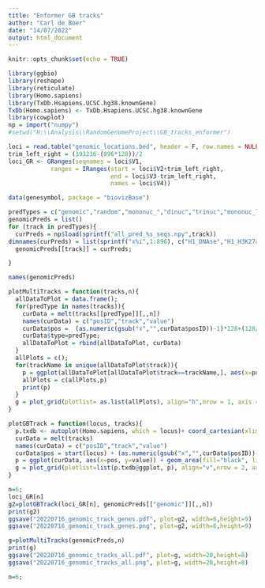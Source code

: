 ```yaml
---
title: "Enformer GB tracks"
author: "Carl de Boer"
date: "14/07/2022"
output: html_document
---
```


```r
knitr::opts_chunk$set(echo = TRUE)
```

```r
library(ggbio)
library(reshape)
library(reticulate)
library(Homo.sapiens)
library(TxDb.Hsapiens.UCSC.hg38.knownGene)
TxDb(Homo.sapiens) <- TxDb.Hsapiens.UCSC.hg38.knownGene
library(cowplot)
np = import("numpy")
#setwd("H:\\Analysis\\RandomGenomeProject\\GB_tracks_enformer")

```



```r
loci = read.table("genomic_locations.bed", header = F, row.names = NULL, sep="\t")
trim_left_right = (393216-(896*128))/2
loci_GR <- GRanges(seqnames = loci$V1,
            ranges = IRanges(start = loci$V2+trim_left_right,
                             end = loci$V3-trim_left_right,
                             names = loci$V4))

```

```r
data(genesymbol, package = "biovizBase")
```

```r
predTypes = c("genomic","random","mononuc_","dinuc","trinuc","mononuc_local","dinuc_local","trinuc_local")
genomicPreds = list()
for (track in predTypes){
  curPreds = np$load(sprintf("all_pred_%s_seqs.npy",track))
dimnames(curPreds) = list(sprintf("x%i",1:896), c("H1_DNAse","H1_H3K27ac","H1_H3K4me1","H1_H3K4me3","H1_H3K27me3"), loci$V4[1:1000])
  genomicPreds[[track]] = curPreds; 

}
```

```r
names(genomicPreds)
```


```r
plotMultiTracks = function(tracks,n){
  allDataToPlot = data.frame();
  for(predType in names(tracks)){
    curData = melt(tracks[[predType]][,,n])
    names(curData) = c("posID","track","value")
    curData$pos =  (as.numeric(gsub("x","",curData$posID))-1)*128+(128/2)
    curData$type=predType;
    allDataToPlot = rbind(allDataToPlot, curData)
  }
  allPlots = c();
  for(trackName in unique(allDataToPlot$track)){
    p = ggplot(allDataToPlot[allDataToPlot$track==trackName,], aes(x=pos, y=value)) + geom_area(fill="black", line="black")+facet_grid(type ~ .) + coord_cartesian(expand=c(0,0)) +theme_classic() + xlab("Position") + ylab(sprintf("Predicted %s coverage",trackName));
    allPlots = c(allPlots,p)
    print(p)
  }
  g = plot_grid(plotlist= as.list(allPlots), align="h",nrow = 1, axis = "td"); return(g)
}

plotGBTrack = function(locus, tracks){
  p.txdb <- autoplot(Homo.sapiens, which = locus)+ coord_cartesian(xlim = c(start(locus), end(locus)), expand=c(0,0))+theme_classic() + theme(axis.text.x = element_blank())
  curData = melt(tracks)
  names(curData) = c("posID","track","value")
  curData$pos = start(locus) + (as.numeric(gsub("x","",curData$posID))-1)*128+(128/2)
  p = ggplot(curData, aes(x=pos, y=value)) + geom_area(fill="black", line="black")+facet_grid(track ~., scales="free_y") + coord_cartesian(xlim = c(start(locus), end(locus)), expand=c(0,0)) + scale_x_continuous(breaks=as.numeric(ggplot_build(p.txdb@ggplot)$layout$panel_params[[1]]$x$get_labels()))+theme_classic() + xlab(as.character(seqnames(locus))) + ylab("Predicted coverage");
  g = plot_grid(plotlist=list(p.txdb@ggplot, p), align="v",nrow = 2, axis = "lr", rel_heights = c(1,length(unique(curData$track)))); return(g)
}
```


```r
n=6; 
loci_GR[n]
g2=plotGBTrack(loci_GR[n], genomicPreds[["genomic"]][,,n])
print(g2)
ggsave("20220716_genomic_track_genes.pdf", plot=g2, width=6,height=9)
ggsave("20220716_genomic_track_genes.png", plot=g2, width=6,height=9)

g=plotMultiTracks(genomicPreds,n)
print(g)
ggsave("20220716_genomic_tracks_all.pdf", plot=g, width=20,height=8)
ggsave("20220716_genomic_tracks_all.png", plot=g, width=20,height=8)

```


```r
n=6; 


```

